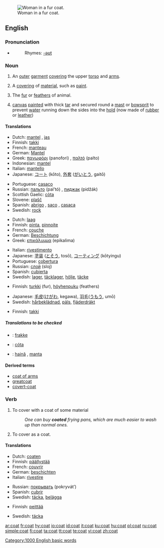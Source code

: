 [[Image:Kahrar-Charlotte 02.jpg|thumb|right|Woman in a fur coat.]]
==English==

===Pronunciation===
*{{audio|en-us-coat.ogg|Audio (US)}}
*:Rhymes: [[Rhymes:English:-əʊt|-əʊt]]

===Noun===
{{en-noun|s|-}}

# {{countable}} An [[outer]] [[garment]] [[cover]]ing the upper [[torso]] and [[arms]].
# {{countable}} A [[covering]] of [[material]], such as [[paint]].
# {{countable}} The [[fur]] or [[feathers]] of animal.
# {{context|uncountable|nautical}} [[canvas]] [[painted]] with thick [[tar]] and secured round a [[mast]] or [[bowsprit]] to prevent [[water]] running down the sides into the [[hold]] (now made of [[rubber]] or [[leather]])

====Translations====
{{trans-top|an outer garment covering the upper torso and arms}}
*Dutch: [[mantel]] {{m}}, [[jas]] {{m}}
*Finnish: [[takki]]
*French: [[manteau]] {{m}}
*German: [[Mantel]] {{m}}
*Greek: [[πανωφόρι]] (panofori) {{n}}, [[παλτό]] (palto) {{n}}
*Indonesian: [[mantel]]
*Italian: [[mantello]] {{m}}
*Japanese: [[コート]] (kōto), [[外套]] ([[がいとう]], gaitō)
{{trans-mid}}
*Portuguese: [[casaco]] {{m}}
*Russian: [[пальто]] (pal’tó) {{n}}, [[пиджак]] (pidžák) {{m}}
*Scottish Gaelic: [[còta]] {{m}}
*Slovene: [[plašč]] {{m}}
*Spanish: [[abrigo]] {{m}}, [[saco]] {{m}}, [[casaca]] {{f}}
*Swedish: [[rock#Swedish|rock]] {{c}}
{{trans-bottom}}

{{trans-top|a covering of material, such as paint}}
*Dutch: [[laag]] {{f}}
*Finnish: [[pinta]], [[pinnoite]]
*French: [[couche]] {{f}}
*German: [[Beschichtung]] {{f}}
*Greek: [[επικάλυμμα]] (epikalima) {{n}}
{{trans-mid}}
*Italian: [[rivestimento]] {{m}}
*Japanese: [[塗装]] ([[とそう]], tosō), [[コーティング]] (kōtyingu)
*Portuguese: [[cobertura]] {{f}}
*Russian: [[слой]] (sloj) {{m}}
*Spanish: [[cubierta]] {{f}}
*Swedish: [[lager]], [[täcklager]], [[hölje]], [[täcke]]
{{trans-bottom}}

{{trans-top|fur or feathers}}
*Finnish: [[turkki]] (fur), [[höyhenpuku]] (feathers)
{{trans-mid}}
*Japanese: [[毛皮]]([[けがわ]], kegawa), [[羽毛]]([[うもう]], umō)
*Swedish: [[hårbeklädnad]], [[päls]], [[fjäderdräkt]]
{{trans-bottom}}

{{trans-top|canvas secured around mast}}
*Finnish: [[takki]]
{{trans-mid}}
{{trans-bottom}}

=====Translations to be checked=====
{{checktrans-top}}
*{{ttbc|Danish}}: [[frakke]] {{c}}
*{{ttbc|Irish}}: [[cóta]] {{m}}
*{{ttbc|Romanian}}: [[haină]] {{f}}, [[manta]] {{f}}
{{trans-bottom}}

====Derived terms====
*[[coat of arms]]
*[[greatcoat]]
*[[covert-coat]]

===Verb===
{{en-verb}}

# To cover with a coat of some material
#:''One can buy '''coated''' frying pans, which are much easier to wash up than normal ones.''
# To cover as a coat.

====Translations====
{{trans-top|to cover with a coat of some material}}
*Dutch: [[coaten]]
*Finnish: [[päällystää]]
*French: [[couvrir]]
*German: [[beschichten]]
*Italian: [[rivestire]]
{{trans-mid}}
*Russian: [[покрывать]] (pokryvát’)
*Spanish: [[cubrir]]
*Swedish: [[täcka]], [[belägga]]
{{trans-bottom}}

{{trans-top|to cover as a coat}}
*Finnish: [[peittää]]
{{trans-mid}}
*Swedish: [[täcka]]
{{trans-bottom}}

[[Category:1000 English basic words]]

[[ar:coat]]
[[fr:coat]]
[[hy:coat]]
[[io:coat]]
[[id:coat]]
[[it:coat]]
[[ku:coat]]
[[hu:coat]]
[[pl:coat]]
[[ru:coat]]
[[simple:coat]]
[[fi:coat]]
[[ta:coat]]
[[tt:coat]]
[[te:coat]]
[[vi:coat]]
[[zh:coat]]